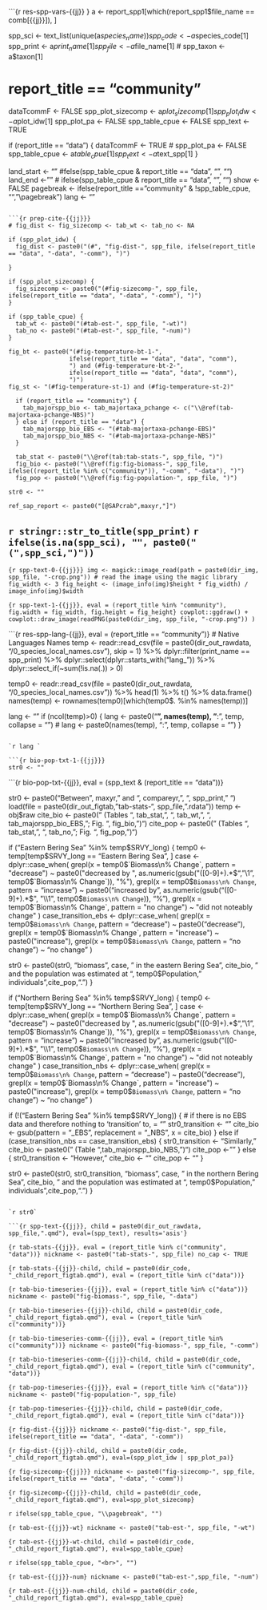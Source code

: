 

```{r res-spp-vars-{{jj}} }
a <- report_spp1[which(report_spp1$file_name == comb[{{jj}}]), ]

spp_sci <- text_list(unique(a$species_name))
spp_code <- a$species_code[1]
spp_print <- a$print_name[1]
spp_file <- a$file_name[1]
# spp_taxon <- a$taxon[1]

# report_title == "community"
dataTcommF <- FALSE
spp_plot_sizecomp <- a$plot_sizecomp[1]
spp_plot_idw <- a$plot_idw[1]
spp_plot_pa <- FALSE
spp_table_cpue <- FALSE
spp_text <- TRUE

if (report_title == "data") {
  dataTcommF <- TRUE
  # spp_plot_pa <- FALSE
  spp_table_cpue <- a$table_cpue[1]
  spp_text <- a$text_spp[1]
}

land_start <- "" #felse(spp_table_cpue & report_title == "data", "<!---BLOCK_LANDSCAPE_START--->", "")
land_end <- "" # ifelse(spp_table_cpue & report_title == "data", "<!---BLOCK_LANDSCAPE_STOP--->", "")
show <- FALSE
pagebreak <- ifelse(report_title == "community" & !spp_table_cpue, "", "\\pagebreak")
lang <- ""
```

```{r prep-cite-{{jj}}}
# fig_dist <- fig_sizecomp <- tab_wt <- tab_no <- NA

if (spp_plot_idw) {
  fig_dist <- paste0("(#", "fig-dist-", spp_file, ifelse(report_title == "data", "-data", "-comm"), ")")

}

if (spp_plot_sizecomp) {
  fig_sizecomp <- paste0("(#fig-sizecomp-", spp_file, ifelse(report_title == "data", "-data", "-comm"), ")")
} 

if (spp_table_cpue) {
  tab_wt <- paste0("(#tab-est-", spp_file, "-wt)")
  tab_no <- paste0("(#tab-est-", spp_file, "-num)")
}

fig_bt <- paste0("(#fig-temperature-bt-1-", 
                 ifelse(report_title == "data", "data", "comm"),
                 ") and (#fig-temperature-bt-2-", 
                 ifelse(report_title == "data", "data", "comm"),
                 ")")
fig_st <- "(#fig-temperature-st-1) and (#fig-temperature-st-2)"

  if (report_title == "community") {
    tab_majorspp_bio <- tab_majortaxa_pchange <- c("\\@ref(tab-majortaxa-pchange-NBS)")
  } else if (report_title == "data") {
    tab_majorspp_bio_EBS <- "(#tab-majortaxa-pchange-EBS)"
    tab_majorspp_bio_NBS <- "(#tab-majortaxa-pchange-NBS)"
  }

  tab_stat <- paste0("\\@ref(tab:tab-stats-", spp_file, ")")
  fig_bio <- paste0("\\@ref(fig:fig-biomass-", spp_file, ifelse((report_title %in% c("community")), "-comm", "-data"), ")")
  fig_pop <- paste0("\\@ref(fig:fig-population-", spp_file, ")")
  
str0 <- ""

ref_sap_report <- paste0("[@SAPcrab",maxyr,"]")
```

## `r stringr::str_to_title(spp_print)` `r ifelse(is.na(spp_sci), "", paste0("(",spp_sci,")")) `

```{r spp-text-0-{{jj}}}
img <- magick::image_read(path = paste0(dir_img, spp_file, "-crop.png")) # read the image using the magic library
fig_width <- 3
fig_height <- (image_info(img)$height * fig_width) / image_info(img)$width
```

```{r spp-text-1-{{jj}}, eval = (report_title %in% "community"), fig.width = fig_width, fig.height = fig_height}
cowplot::ggdraw() +
  cowplot::draw_image(readPNG(paste0(dir_img, spp_file, "-crop.png")) )
```

```{r res-spp-lang-{{jj}}, eval = (report_title == "community")}
# Native Languages Names 
temp <- readr::read_csv(file = paste0(dir_out_rawdata, "/0_species_local_names.csv"), skip = 1) %>%
  dplyr::filter(print_name == spp_print) %>%
  dplyr::select(dplyr::starts_with("lang_")) %>%
  dplyr::select_if(~sum(!is.na(.)) > 0)

temp0 <- readr::read_csv(file = paste0(dir_out_rawdata, "/0_species_local_names.csv")) %>%
  head(1) %>%
  t() %>%
  data.frame()
names(temp) <- rownames(temp0)[which(temp0$. %in% names(temp))]

  lang <- ""
if (ncol(temp)>0) {
  lang <- paste0("**", names(temp), "**: ", temp, collapse = "\n\n")
  # lang <- paste0(names(temp), ": ", temp, collapse = "\n\n")
}
```

`r lang `

```{r bio-pop-txt-1-{{jj}}}
str0 <- ""
```

```{r bio-pop-txt-{{jj}}, eval = (spp_text & (report_title == "data"))}

str0 <- paste0("Between ", maxyr," and ", compareyr,", ", spp_print, " ")
load(file = paste0(dir_out_figtab, "tab-stats-", spp_file, ".rdata"))
temp <- obj$raw
cite_bio <- paste0(" (Tables ", tab_stat,", ", tab_wt,", ", tab_majorspp_bio_EBS, "; Fig. ", fig_bio,")")
cite_pop <- paste0(" (Tables ", tab_stat,", ", tab_no,"; Fig. ", fig_pop,")")

  if ("Eastern Bering Sea" %in% temp$SRVY_long) {
  temp0 <- temp[temp$SRVY_long == "Eastern Bering Sea", ]
  case <- dplyr::case_when(
    grepl(x = temp0$`Biomass\n% Change`, pattern = "decrease") ~ 
      paste0("decreased by ", as.numeric(gsub("([0-9]+).*$", "\\1", temp0$`Biomass\n% Change`)), "%"), 
    grepl(x = temp0$`Biomass\n% Change`, pattern = "increase") ~ 
      paste0("increased by ", as.numeric(gsub("([0-9]+).*$", "\\1", temp0$`Biomass\n% Change`)), "%"),
    grepl(x = temp0$`Biomass\n% Change`, pattern = "no change") ~ 
      "did not noteably change"
  )
  case_transition_ebs <- dplyr::case_when(
    grepl(x = temp0$`Biomass\n% Change`, pattern = "decrease") ~ paste0("decrease"), 
    grepl(x = temp0$`Biomass\n% Change`, pattern = "increase") ~ paste0("increase"),
    grepl(x = temp0$`Biomass\n% Change`, pattern = "no change") ~ "no change"
  )
    
  str0 <- paste0(str0, 
                 "biomass ", case, 
                 " in the eastern Bering Sea", cite_bio, 
                 " and the population was estimated at ",
                 temp0$Population," individuals",cite_pop,". ")
  }
  
  if ("Northern Bering Sea" %in% temp$SRVY_long) {
  temp0 <- temp[temp$SRVY_long == "Northern Bering Sea", ]
  case <- dplyr::case_when(
    grepl(x = temp0$`Biomass\n% Change`, pattern = "decrease") ~ 
      paste0("decreased by ", as.numeric(gsub("([0-9]+).*$", "\\1", temp0$`Biomass\n% Change`)), "%"), 
    grepl(x = temp0$`Biomass\n% Change`, pattern = "increase") ~ 
      paste0("increased by ", as.numeric(gsub("([0-9]+).*$", "\\1", temp0$`Biomass\n% Change`)), "%"),
    grepl(x = temp0$`Biomass\n% Change`, pattern = "no change") ~ 
      "did not noteably change"
  )
  case_transition_nbs <- dplyr::case_when(
    grepl(x = temp0$`Biomass\n% Change`, pattern = "decrease") ~ paste0("decrease"), 
    grepl(x = temp0$`Biomass\n% Change`, pattern = "increase") ~ paste0("increase"),
    grepl(x = temp0$`Biomass\n% Change`, pattern = "no change") ~ "no change"
  )
  
  if (!("Eastern Bering Sea" %in% temp$SRVY_long)) { # if there is no EBS data and therefore nothing to 'transition' to, = ""
  str0_transition <- ""
  cite_bio <- gsub(pattern = "_EBS", replacement = "_NBS", x = cite_bio)
  } else if (case_transition_nbs == case_transition_ebs) {
  str0_transition <- "Similarly, "
  cite_bio <- paste0(" (Table ",tab_majorspp_bio_NBS,")")
  cite_pop <- ""
  } else {
  str0_transition <- "However, "
  cite_bio <- ""
  cite_pop <- ""
  } 
  
  str0 <- paste0(str0, str0_transition, 
                 "biomass ", case, 
                 " in the northern Bering Sea", cite_bio, 
                 " and the population was estimated at ",
                 temp0$Population," individuals",cite_pop,". ")
}
```

`r str0`

```{r spp-text-{{jj}}, child = paste0(dir_out_rawdata, spp_file,".qmd"), eval=(spp_text), results='asis'}
```

```{r tab-stats-{{jj}}, eval = (report_title %in% c("community", "data"))}
nickname <- paste0("tab-stats-", spp_file)
no_cap <- TRUE
```

```{r tab-stats-{{jj}}-child, child = paste0(dir_code, "_child_report_figtab.qmd"), eval = (report_title %in% c("data"))}
```

```{r tab-bio-timeseries-{{jj}}, eval = (report_title %in% c("data"))}
nickname <- paste0("fig-biomass-", spp_file, "-data")
```

```{r tab-bio-timeseries-{{jj}}-child, child = paste0(dir_code, "_child_report_figtab.qmd"), eval = (report_title %in% c("community"))}
```

```{r tab-bio-timeseries-comm-{{jj}}, eval = (report_title %in% c("community"))}
nickname <- paste0("fig-biomass-", spp_file, "-comm")
```

```{r tab-bio-timeseries-comm-{{jj}}-child, child = paste0(dir_code, "_child_report_figtab.qmd"), eval = (report_title %in% c("community", "data"))}
```

```{r tab-pop-timeseries-{{jj}}, eval = (report_title %in% c("data"))}
nickname <- paste0("fig-population-", spp_file)
```

```{r tab-pop-timeseries-{{jj}}-child, child = paste0(dir_code, "_child_report_figtab.qmd"), eval = (report_title %in% c("data"))}
```

```{r fig-dist-{{jj}}}
nickname <- paste0("fig-dist-", spp_file, ifelse(report_title == "data", "-data", "-comm"))
```

```{r fig-dist-{{jj}}-child, child = paste0(dir_code, "_child_report_figtab.qmd"), eval=(spp_plot_idw | spp_plot_pa)}
```

```{r fig-sizecomp-{{jj}}}
nickname <- paste0("fig-sizecomp-", spp_file, ifelse(report_title == "data", "-data", "-comm"))
```

```{r fig-sizecomp-{{jj}}-child, child = paste0(dir_code, "_child_report_figtab.qmd"), eval=spp_plot_sizecomp}
```

<!-- `r land_start ` -->

`r ifelse(spp_table_cpue, "\\pagebreak", "")`

```{r tab-est-{{jj}}-wt}
nickname <- paste0("tab-est-", spp_file, "-wt")
```

```{r tab-est-{{jj}}-wt-child, child = paste0(dir_code, "_child_report_figtab.qmd"), eval=spp_table_cpue}
```

`r ifelse(spp_table_cpue, "<br>", "")`

```{r tab-est-{{jj}}-num}
nickname <- paste0("tab-est-",spp_file, "-num")
```

```{r tab-est-{{jj}}-num-child, child = paste0(dir_code, "_child_report_figtab.qmd"), eval=spp_table_cpue}
```

\pagebreak

<!-- `r land_end ` -->
